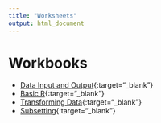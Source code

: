 ```yaml
---
title: "Worksheets"
output: html_document
---
```


# Workbooks

- [Data Input and Output](Lesson1/io.hmtl){:target="_blank"}
- [Basic R](Lesson1/introtoR.nb.html){:target="_blank"}
- [Transforming Data](Lesson1/introtoR_part2.nb.html){:target="_blank"}
- [Subsetting](Lesson1/subsetting.html){:target="_blank"}